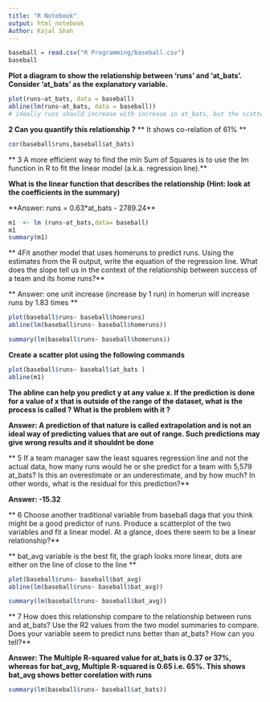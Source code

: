 ---
title: "R Notebook"
output: html_notebook
Author: Kajal Shah
---
```{r}
baseball = read.csv("R Programming/baseball.csv")
baseball
```
**Plot a diagram to show the relationship between 'runs' and 'at_bats'. Consider 'at_bats' as the explanatory variable.**
```{r}
plot(runs~at_bats, data = baseball)
abline(lm(runs~at_bats, data = baseball))
# ideally runs should increase with increase in at_bats, but the scatter plot doesnt depict that exactly that. 
```
**2 Can you quantify this relationship ?**
** It shows co-relation of 61% **
```{r}
cor(baseball$runs,baseball$at_bats)
```
** 3 A more efficient way to find the min Sum of Squares is to use the lm function in R to fit the linear model (a.k.a. regression line).**

**What is the linear function that describes the relationship (Hint: look at the coefficients in the summary)**

**Answer: runs = 0.63*at_bats - 2789.24** 
```{r}
m1  <- lm (runs~at_bats,data= baseball)
m1
summary(m1)
```
** 4Fit another model that uses homeruns to predict runs. Using the estimates from the R output, write the equation of the regression line. What does the slope tell us in the context of the relationship between success of a team and its home runs?**

** Answer: one unit increase (increase by 1 run) in homerun will increase runs by 1.83 times **

```{r}
plot(baseball$runs~ baseball$homeruns)
abline(lm(baseball$runs~ baseball$homeruns))

```
```{r}
summary(lm(baseball$runs~ baseball$homeruns))
```

**Create a scatter plot using the following commands**
```{r}
plot(baseball$runs~ baseball$at_bats )
abline(m1)
```
**The abline can help you predict y at any value x. If the prediction is done for a value of x that is outside of the range of the dataset, what is the process is called ? What is the problem with it ?**

**Answer: A prediction of that nature is called extrapolation and is not an ideal way of predicting values that are out of range. Such predictions may give wrong results and it shouldnt be done**

** 5 If a team manager saw the least squares regression line and not the actual data, how many runs would he or she predict for a team with 5,579 at_bats? Is this an overestimate or an underestimate, and by how much? In other words, what is the residual for this prediction?**

**Answer: -15.32**

** 6 Choose another traditional variable from baseball daga that you think might be a good predictor of runs. Produce a scatterplot of the two variables and fit a linear model. At a glance, does there seem to be a linear relationship?**

** bat_avg variable is the best fit, the graph looks more linear, dots are either on the line of close to the line **
```{r}
plot(baseball$runs~ baseball$bat_avg)
abline(lm(baseball$runs~ baseball$bat_avg))
```
```{r}
summary(lm(baseball$runs~ baseball$bat_avg))
```


** 7 How does this relationship compare to the relationship between runs and at_bats? Use the R2 values from the two model summaries to compare. Does your variable seem to predict runs better than at_bats? How can you tell?**

**Answer: The Multiple R-squared value for at_bats is 0.37 or 37%, whereas for bat_avg, Multiple R-squared is 0.65 i.e. 65%. This shows bat_avg shows better corelation with runs**

```{r}
summary(lm(baseball$runs~ baseball$at_bats))
```

